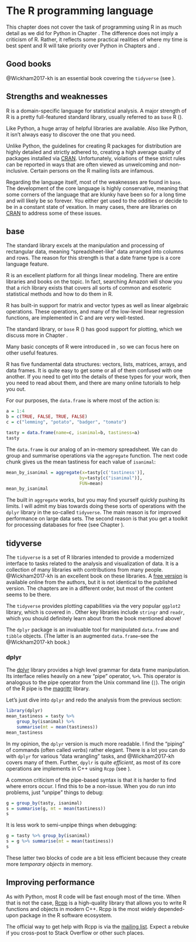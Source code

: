# The R programming language {#R}

This chapter does not cover the task of programming using R in as much detail as we did
for Python in Chapter \ref{Python}.  The difference does not imply a criticism of R.
Rather, it reflects some practical realities of where my time is best spent and R
will take priority over Python in Chapters \ref{graphics} and \ref{sqlite3}.

## Good books

@Wickham2017-kh is an essential book covering the `tidyverse` (see \ref{tidyverse}).

## Strengths and weaknesses

R is a domain-specific language for statistical analysis. A major strength of R is a pretty full-featured
standard library, usually referred to as `base` R (\ref{base}).

Like Python, a huge array of helpful libraries are available.  Also like Python, it isn't always
easy to discover the one that you need.

Unlike Python, the guidelines for creating R packages for distribution are highly detailed and strictly
adhered to, creating a high average quality of packages installed via [CRAN](http://cran.r-project.org).
Unfortunately, violations of these strict rules can be reported in ways that are often viewed
as unwelcoming and non-inclusive. Certain persons on the R mailing lists are infamous.

Regarding the language itself, most of the weaknesses are found in `base`.  The development of the core
language is highly conservative, meaning that some corners of the language that are klunky have been so
for a long time and will likely be so forever.  You either get used to the oddities or decide to be
in a constant state of vexation.  In many cases, there are libraries on [CRAN](http://cran.r-project.org)
to address some of these issues.

## base {#base}

The standard library excels at the manipulation and processing of rectangular data, meaning "spreadsheet-like"
data arranged into columns and rows.  The reason for this strength is that a date frame type is a core language feature.

R is an excellent platform for all things linear modeling.  There are entire libraries and books on the topic.
In fact, searching Amazon will show you that a rich library exists that covers all sorts of common and esoteric
statistical methods and how to do them in R.

R has built-in support for matrix and vector types as well as linear algebraic operations.  These operations,
and many of the low-level linear regression functions, are implemented in C and are very well-tested.

The standard library, or `base` R (\ref{base}) has good support for plotting, which we discuss more in 
Chapter \ref{graphics}.

Many basic concepts of R were introduced in \ref{components}, so we can focus here on other useful features.

R has five fundamental data structures: vectors, lists, matrices, arrays, and data frames.  It is quite
easy to get some or all of them confused with one another.  If you need to get into the details of these
types for your work, then you need to read about them, and there are many online
tutorials to help you out.

For our purposes, the `data.frame` is where most of the action is:

```r
a = 1:4
b = c(TRUE, FALSE, TRUE, FALSE)
c = c("lemming", "potato", "badger", "tomato")

tasty = data.frame(name=c, isanimal=b, tastiness=a)
tasty
```

The `data.frame` is our analog of an in-memory spreadsheet.  We can do group and summarise operations via
the `aggregate` function.  The next code chunk gives us the mean tastiness for each value of `isanimal`:

```r
mean_by_isanimal = aggregate(x=tasty[c('tastiness')],
                            by=tasty[c("isanimal")],
                            FUN=mean)
mean_by_isanimal
```

The built in `aggregate` works, but you may find yourself quickly pushing its limits.  I will admit my bias
towards doing these sorts of operations with the `dplyr` library in the so-called `tidyverse`.  The main
reason is for improved performance on large data sets.  The second reason is that you get a toolkit 
for processing databases for free (see Chapter \ref{sqlite3}).

## tidyverse {#tidyverse}

The `tidyverse` is a set of R libraries intended to provide a modernized interface to tasks related to 
the analysis and visualization of data.  It is a collection of many libraries with contributions from many
people. @Wickham2017-kh is an excellent book on these libraries.  A [free version](https://r4ds.had.co.nz/)
is available online from the authors, but it is not identical to the published version.  The chapters are 
in a different order, but most of the content seems to be there.

The `tidyverse` provides plotting capabilities via the very popular `ggplot2` library, which is covered in \ref{ggplot2}.
Other key libraries include `stringr` and `readr`, which you should definitely learn about from the book mentioned above!

The `dplyr` package is an invaluable tool for manipulated `data.frame` and `tibble` objects.  (The latter is
an augmented `data.frame`--see the @Wickham2017-kh book.)

### dplyr

The [dplyr](https://dplyr.tidyverse.org/) library provides a high level grammar for data frame manipulation.
Its interface relies heavily on a new "pipe" operator, `%>%`.  This operator is analogous to the pipe operator 
from the Unix command line (`|`). The origin of the R pipe is the [magrittr](https://magrittr.tidyverse.org/)
library.

Let's just dive into `dplyr` and redo the analysis from the previous section:

```r
library(dplyr)
mean_tastiness = tasty %>%
    group_by(isanimal) %>%
    summarise(mt = mean(tastiness))
mean_tastiness
```

In my opinion, the `dplyr` version is much more readable.  I find the "piping" of commands (often called *verbs*)
rather elegant.  There is a lot you can do with `dplyr` for various "data wrangling" tasks, and @Wickham2017-kh
covers many of them. Further, `dpylr` is quite *efficient*, as most of its core operations are implements in C++
using `Rcpp` (see \ref{rcpp}).

A common criticism of the pipe-based syntax is that it is harder to find where errors occur.  I find this to
be a non-issue.  When you do run into problems, just "unpipe" things to debug:

```r
g = group_by(tasty, isanimal)
s = summarise(g, mt = mean(tastiness))
s
```

It is less work to semi-unpipe things when debugging:

```r
g = tasty %>% group_by(isanimal)
s = g %>% summarise(mt = mean(tastiness))
s
```

These latter two blocks of code are a bit less efficient because they create more *temporary objects* in memory.

## Improving performance {#rcpp}

As with Python, most R code will be fast enough most of the time.  When that is not the case,
[Rcpp](http://www.rcpp.org) is a high-quality library that allows you to write R functions and objects
in modern C++. Rcpp is the most widely depended-upon package in the R software ecosystem.

The official way to get help with Rcpp is via the [mailing list](https://lists.r-forge.r-project.org/cgi-bin/mailman/listinfo/rcpp-devel).
Expect a rebuke if you cross-post to Stack Overflow or other such places.
